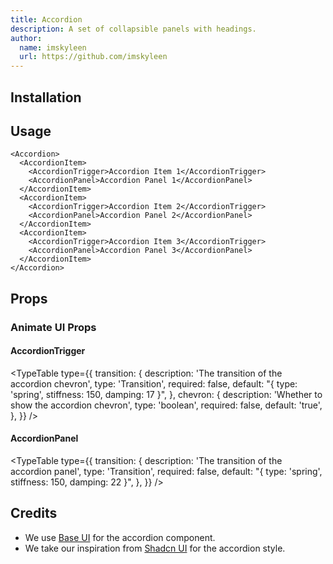 ```yaml
---
title: Accordion
description: A set of collapsible panels with headings.
author:
  name: imskyleen
  url: https://github.com/imskyleen
---
```


<ComponentPreview name="base-accordion-demo" />

## Installation

<ComponentInstallation name="base-accordion" />

## Usage

```tsx
<Accordion>
  <AccordionItem>
    <AccordionTrigger>Accordion Item 1</AccordionTrigger>
    <AccordionPanel>Accordion Panel 1</AccordionPanel>
  </AccordionItem>
  <AccordionItem>
    <AccordionTrigger>Accordion Item 2</AccordionTrigger>
    <AccordionPanel>Accordion Panel 2</AccordionPanel>
  </AccordionItem>
  <AccordionItem>
    <AccordionTrigger>Accordion Item 3</AccordionTrigger>
    <AccordionPanel>Accordion Panel 3</AccordionPanel>
  </AccordionItem>
</Accordion>
```

## Props

<div className="flex flex-row gap-x-3">
  <ExternalLink
    href="https://base-ui.com/react/components/accordion"
    text="Docs"
  />
  <ExternalLink
    href="https://base-ui.com/react/components/accordion#api-reference"
    text="API Reference"
  />
</div>

### Animate UI Props

#### AccordionTrigger

<TypeTable
  type={{
    transition: {
      description: 'The transition of the accordion chevron',
      type: 'Transition',
      required: false,
      default: "{ type: 'spring', stiffness: 150, damping: 17 }",
    },
    chevron: {
      description: 'Whether to show the accordion chevron',
      type: 'boolean',
      required: false,
      default: 'true',
    },
  }}
/>

#### AccordionPanel

<TypeTable
  type={{
    transition: {
      description: 'The transition of the accordion panel',
      type: 'Transition',
      required: false,
      default: "{ type: 'spring', stiffness: 150, damping: 22 }",
    },
  }}
/>

## Credits

- We use [Base UI](https://base-ui.com/react/components/accordion) for the accordion component.
- We take our inspiration from [Shadcn UI](https://ui.shadcn.com/docs/components/accordion) for the accordion style.

